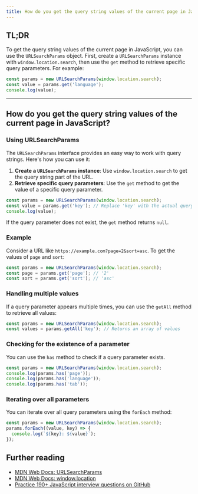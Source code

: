 ```yaml
---
title: How do you get the query string values of the current page in JavaScript?
---
```


## TL;DR

To get the query string values of the current page in JavaScript, you can use the `URLSearchParams` object. First, create a `URLSearchParams` instance with `window.location.search`, then use the `get` method to retrieve specific query parameters. For example:

```js
const params = new URLSearchParams(window.location.search);
const value = params.get('language');
console.log(value);
```

---

## How do you get the query string values of the current page in JavaScript?

### Using URLSearchParams

The `URLSearchParams` interface provides an easy way to work with query strings. Here's how you can use it:

1. **Create a `URLSearchParams` instance**: Use `window.location.search` to get the query string part of the URL.
2. **Retrieve specific query parameters**: Use the `get` method to get the value of a specific query parameter.

```js
const params = new URLSearchParams(window.location.search);
const value = params.get('key'); // Replace 'key' with the actual query parameter name
console.log(value);
```

If the query parameter does not exist, the `get` method returns `null`.

### Example

Consider a URL like `https://example.com?page=2&sort=asc`. To get the values of `page` and `sort`:

```js
const params = new URLSearchParams(window.location.search);
const page = params.get('page'); // '2'
const sort = params.get('sort'); // 'asc'
```

### Handling multiple values

If a query parameter appears multiple times, you can use the `getAll` method to retrieve all values:

```js
const params = new URLSearchParams(window.location.search);
const values = params.getAll('key'); // Returns an array of values
```

### Checking for the existence of a parameter

You can use the `has` method to check if a query parameter exists.

```js
const params = new URLSearchParams(window.location.search);
console.log(params.has('page'));
console.log(params.has('language'));
console.log(params.has('tab'));
```

### Iterating over all parameters

You can iterate over all query parameters using the `forEach` method:

```js
const params = new URLSearchParams(window.location.search);
params.forEach((value, key) => {
  console.log(`${key}: ${value}`);
});
```

## Further reading

- [MDN Web Docs: URLSearchParams](https://developer.mozilla.org/en-US/docs/Web/API/URLSearchParams)
- [MDN Web Docs: window.location](https://developer.mozilla.org/en-US/docs/Web/API/Window/location)
- [Practice 190+ JavaScript interview questions on GitHub](https://github.com/greatfrontend/top-javascript-interview-questions)
